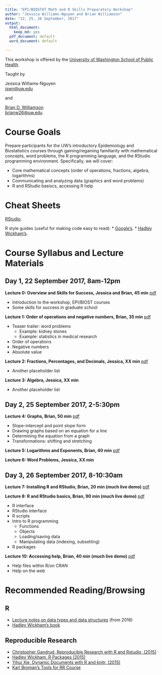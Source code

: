 ```yaml
---
title: "EPI/BIOSTAT Math and R Skills Preparatory Workshop"
author: "Jessica Williams-Nguyen and Brian Williamson"
date: "22, 25, 26 September, 2017"
output:
  html_document:
    keep_md: yes
  pdf_document: default
  word_document: default
  
---
```

  
  This workshop is offered by the 
[University of Washington School of Public Health](http://sph.washington.edu/).
  
Taught by

Jessica Williams-Nguyen
<br/>
  [jswn@uw.edu](mailto:jswn@uw.edu)

and

[Brian D. Williamson](http://bdwilliamson.github.io)
<br/>
  [brianw26@uw.edu](mailto:brianw26@uw.edu)

# Course Goals
Prepare participants for the UW's introductory Epidemiology and Biostatistics courses through gaining/regaining familiarity with mathematical concepts, word problems, the R programming language, and the RStudio programming environment. Specifically, we will cover:

* Core mathematical concepts (order of operations, fractions, algebra, logarithms)
* Communicating and analyzing data (graphics and word problems)
* R and RStudio basiscs, accessing R help

# Cheat Sheets

[RStudio](https://www.rstudio.com/resources/cheatsheets/).

R style guides (useful for making code easy to read):
* [Google's](https://google.github.io/styleguide/Rguide.xml).
* [Hadley Wickham's](http://adv-r.had.co.nz/Style.html).

# Course Syllabus and Lecture Materials

## Day 1, 22 September 2017, 8am-12pm

**Lecture 0: Overview and Skills for Success, Jessica and Brian, 45 min** [pdf](day_1_session_1/day_1_session_1_overview.pdf)

* Introduction to the workshop, EPI/BIOST courses
* Some skills for success in graduate school

**Lecture 1: Order of operations and negative numbers, Brian, 35 min** [pdf](day_1_session_1/day_1_session_1_order-of-ops_negatives.pdf)

* Teaser trailer: word problems
    * Example: kidney stones
    * Example: statistics in medical research
* Order of operations
* Negative numbers
* Absolute value

**Lecture 2: Fractions, Percentages, and Decimals, Jessica, XX min** [pdf](placeholder)

* Another placeholder list

**Lecture 3: Algebra, Jessica, XX min**

* Another placeholder list

## Day 2, 25 September 2017, 2-5:30pm

**Lecture 4: Graphs, Brian, 50 min** [pdf](day_2_session_1/day_2_session_1_graphs.pdf)

* Slope-intercept and point slope form
* Drawing graphs based on an equation for a line
* Determining the equation from a graph
* Transformations: shifting and stretching

**Lecture 5: Logarithms and Exponents, Brian, 40 min** [pdf](day_2_session_1/day_2_session_1_log.pdf)

**Lecture 6: Word Problems, Jessica, XX min**

## Day 3, 26 September 2017, 8-10:30am

**Lecture 7: Installing R and RStudio, Brian, 20 min (much live demo)** [pdf](day_3_session_1/day_3_session_1_install.pdf)

**Lecture 8: R and RStudio basics, Brian, 90 min (much live demo)** [pdf](day_3_session_1/day_3_session_1_basics.pdf)

* R interface
* RStudio interface
* R scripts
* Intro to R programming
    * Functions
    * Objects
    * Loading/saving data
    * Manipulating data (indexing, subsetting)
* R packages

**Lecture 10: Accessing help, Brian, 40 min (much live demo)** [pdf](day_3_session_1/day_3_session_1_help.pdf)

* Help files within R/on CRAN
* Help on the web

# Recommended Reading/Browsing

## R
* [Lecture notes on data types and data structures](2016-materials/day_3_session_1_datatypes.html) (from 2016)
* [Hadley Wickham's book](http://adv-r.had.co.nz/)

## Reproducible Research

* [Christopher Gandrud, Reproducible Research with R and Rstudio, (2015)](http://www.amazon.com/Reproducible-Research-Studio-Second-Chapman-ebook/dp/B010ACWGBI/ref=tmm_kin_title_0?_encoding=UTF8&sr=&qid=)
* [Hadley Wickham, R Packages (2015)](http://www.amazon.com/R-Packages-Hadley-Wickham-ebook/dp/B00VAYCHL0/ref=pd_sim_351_6?ie=UTF8&refRID=1E8HS30WBHRCW45SEWXM)
* [Yihui Xie, Dynamic Documents with R and knitr, (2015)](http://www.amazon.com/Dynamic-Documents-knitr-Second-Chapman-ebook/dp/B00ZBYPJEW/ref=tmm_kin_title_0?_encoding=UTF8&sr=&qid=)
* [Karl Broman's Tools for RR Course](http://kbroman.org/Tools4RR/)